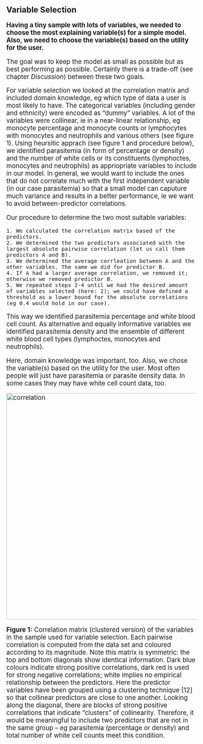 ## Variable Selection
<big>

**Having a tiny sample with lots of variables, we needed to choose the most explaining variable(s) for a simple model. Also, we need to choose the variable(s) based on the utility for the user.**

The goal was to keep the model as small as possible but as best performing as possible. Certainly there is a trade-off (see chapter _Discussion_) between these two goals.

For variable selection we looked at the correlation matrix and included domain knowledge, eg which type of data a user is most likely to have. The categorical variables (including gender and ethnicity) were encoded as "dummy" variables.
A lot of the variables were collinear, ie in a near-linear relationship, eg monocyte percentage and monocyte counts or lymphocytes with monocytes and neutrophils and various others (see figure 1).
Using heursitic apprach (see figure 1 and procedure below), we identified parasitemia (in form of percentage or density) and the number of white cells or its constituents (lymphoctes, monocytes and neutrophils) as appriopriate variables to include in our model. In general, we would want to include the ones that do not correlate much with the first independent variable (in our case parasitemia) so that a small model can caputure much variance and results in a better performance, ie we want to avoid between-predictor correlations.

Our procedure to determine the two most suitable variables:
```
1. We calculated the correlation matrix based of the predictors.
2. We determined the two predictors associated with the largest absolute pairwise correlation (let us call them predictors A and B).
3. We determined the average corrleation between A and the other variables. The same we did for predictor B.
4. If A had a larger average correlation, we removed it; otherwise we removed predictor B.
5. We repeated steps 2-4 until we had the desired amount of variables selected (here: 2); we could have defined a threshold as a lower bound for the absolute correlations (eg 0.4 would hold in our case).
```
This way we identified parasitemia percentage and white blood cell count. As alternative and equally informative variables we identified parasitemia density and the ensemble of different white blood cell types (lymphoctes, monocytes and neutrophils).

Here, domain knowledge was important, too. Also, we chose the variable(s) based on the utility for the user. Most often people will just have parasitemia or parasite density data. In some cases they may have white cell count data, too.

<p>
    <img src="../img/correlation.png" alt="correlation" width="600px"/>
</p>
**Figure 1:** Correlation matrix (clustered version) of the variables in the sample used for variable selection. Each pairwise correlation is computed from the data set and coloured according to its magnitude. Note this matrix is symmetric: the top and bottom diagonals show identical information. Dark blue colours indicate strong positive correlations, dark red is used for strong negative correlations; white implies no empirical relationship between the predictors. Here the predictor variables have been grouped using a clustering technique [12] so that collinear predictors are close to one another. Looking along the diagonal, there are blocks of strong positive correlations that indicate "clusters" of collinearity. 
Therefore, it would be meaningful to include two predictors that are not in the same group -- eg parasitemia (percentage or density) and total number of white cell counts meet this condition.
</big>
